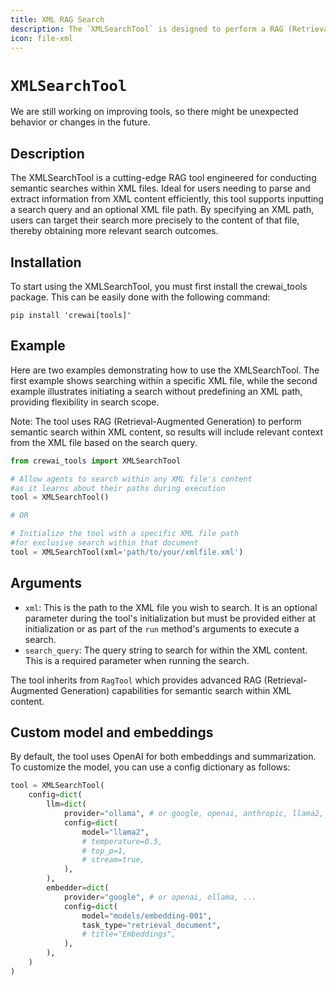 ```yaml
---
title: XML RAG Search
description: The `XMLSearchTool` is designed to perform a RAG (Retrieval-Augmented Generation) search within the content of a XML file.
icon: file-xml
---
```


# `XMLSearchTool`

<Note>
    We are still working on improving tools, so there might be unexpected behavior or changes in the future.
</Note>

## Description

The XMLSearchTool is a cutting-edge RAG tool engineered for conducting semantic searches within XML files. 
Ideal for users needing to parse and extract information from XML content efficiently, this tool supports inputting a search query and an optional XML file path. 
By specifying an XML path, users can target their search more precisely to the content of that file, thereby obtaining more relevant search outcomes.

## Installation

To start using the XMLSearchTool, you must first install the crewai_tools package. This can be easily done with the following command:

```shell
pip install 'crewai[tools]'
```

## Example

Here are two examples demonstrating how to use the XMLSearchTool. 
The first example shows searching within a specific XML file, while the second example illustrates initiating a search without predefining an XML path, providing flexibility in search scope.

Note: The tool uses RAG (Retrieval-Augmented Generation) to perform semantic search within XML content, so results will include relevant context from the XML file based on the search query.

```python
from crewai_tools import XMLSearchTool

# Allow agents to search within any XML file's content 
#as it learns about their paths during execution
tool = XMLSearchTool()

# OR

# Initialize the tool with a specific XML file path 
#for exclusive search within that document
tool = XMLSearchTool(xml='path/to/your/xmlfile.xml')
```

## Arguments

- `xml`: This is the path to the XML file you wish to search. 
It is an optional parameter during the tool's initialization but must be provided either at initialization or as part of the `run` method's arguments to execute a search.
- `search_query`: The query string to search for within the XML content. This is a required parameter when running the search.

The tool inherits from `RagTool` which provides advanced RAG (Retrieval-Augmented Generation) capabilities for semantic search within XML content.

## Custom model and embeddings

By default, the tool uses OpenAI for both embeddings and summarization. To customize the model, you can use a config dictionary as follows:

```python
tool = XMLSearchTool(
    config=dict(
        llm=dict(
            provider="ollama", # or google, openai, anthropic, llama2, ...
            config=dict(
                model="llama2",
                # temperature=0.5,
                # top_p=1,
                # stream=true,
            ),
        ),
        embedder=dict(
            provider="google", # or openai, ollama, ...
            config=dict(
                model="models/embedding-001",
                task_type="retrieval_document",
                # title="Embeddings",
            ),
        ),
    )
)
```
